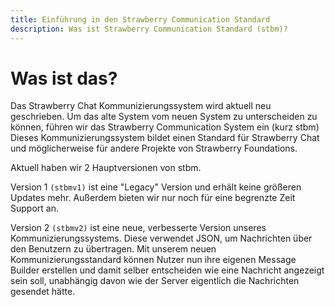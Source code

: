 ```yaml
---
title: Einführung in den Strawberry Communication Standard
description: Was ist Strawberry Communication Standard (stbm)?
---
```


# Was ist das?
Das Strawberry Chat Kommunizierungssystem wird aktuell neu geschrieben.
Um das alte System vom neuen System zu unterscheiden zu können, führen wir das Strawberry Communication System ein (kurz stbm)
Dieses Kommunizierungssystem bildet einen Standard für Strawberry Chat und möglicherweise für andere Projekte von Strawberry Foundations.

Aktuell haben wir 2 Hauptversionen von stbm.

Version 1 `(stbmv1)` ist eine "Legacy" Version und erhält keine größeren Updates mehr. Außerdem bieten wir nur noch für eine begrenzte Zeit Support an.

Version 2 `(stbmv2)` ist eine neue, verbesserte Version unseres Kommunizierungssystems.
Diese verwendet JSON, um Nachrichten über den Benutzern zu übertragen.
Mit unserem neuen Kommunizierungsstandard können Nutzer nun ihre eigenen Message Builder erstellen und damit selber entscheiden wie eine Nachricht angezeigt sein soll,
unabhängig davon wie der Server eigentlich die Nachrichten gesendet hätte.

